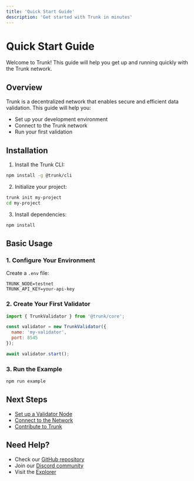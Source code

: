 ```yaml
---
title: 'Quick Start Guide'
description: 'Get started with Trunk in minutes'
---
```


# Quick Start Guide

Welcome to Trunk! This guide will help you get up and running quickly with the Trunk network.

## Overview

Trunk is a decentralized network that enables secure and efficient data validation. This guide will help you:
- Set up your development environment
- Connect to the Trunk network
- Run your first validation

## Installation

1. Install the Trunk CLI:
```bash
npm install -g @trunk/cli
```

2. Initialize your project:
```bash
trunk init my-project
cd my-project
```

3. Install dependencies:
```bash
npm install
```

## Basic Usage

### 1. Configure Your Environment

Create a `.env` file:
```env
TRUNK_NODE=testnet
TRUNK_API_KEY=your-api-key
```

### 2. Create Your First Validator

```javascript
import { TrunkValidator } from '@trunk/core';

const validator = new TrunkValidator({
  name: 'my-validator',
  port: 8545
});

await validator.start();
```

### 3. Run the Example

```bash
npm run example
```

## Next Steps

- [Set up a Validator Node](/dev/validator)
- [Connect to the Network](/dev/connect)
- [Contribute to Trunk](/dev/contribute)

## Need Help?

- Check our [GitHub repository](https://github.com/trunk)
- Join our [Discord community](https://discord.gg/trunk)
- Visit the [Explorer](https://explorer.trunk.com)
